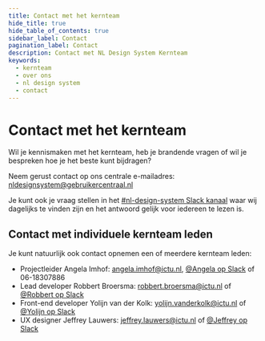 ```yaml
---
title: Contact met het kernteam
hide_title: true
hide_table_of_contents: true
sidebar_label: Contact
pagination_label: Contact
description: Contact met NL Design System Kernteam
keywords:
  - kernteam
  - over ons
  - nl design system
  - contact
---
```



# Contact met het kernteam

Wil je kennismaken met het kernteam, heb je brandende vragen of wil je bespreken hoe je het beste kunt bijdragen?

Neem gerust contact op ons centrale e-mailadres: [nldesignsystem@gebruikercentraal.nl](mailto:nldesignsystem@gebruikercentraal.nl)

Je kunt ook je vraag stellen in het [#nl-design-system Slack kanaal](https://praatmee.codefor.nl) waar wij dagelijks te vinden zijn en het antwoord gelijk voor iedereen te lezen is.

## Contact met individuele kernteam leden

Je kunt natuurlijk ook contact opnemen een of meerdere kernteam leden:

- Projectleider Angela Imhof: [angela.imhof@ictu.nl](mailto:angela.imhof@ictu.nl), [@Angela op Slack](https://praatmee.codefor.nl) of 06-18307886
- Lead developer Robbert Broersma: [robbert.broersma@ictu.nl](mailto:robbert.broersma@ictu.nl) of [@Robbert op Slack](https://praatmee.codefor.nl)
- Front-end developer Yolijn van der Kolk: [yolijn.vanderkolk@ictu.nl](mailto:yolijn.vanderkolk@ictu.nl) of [@Yolijn op Slack](https://praatmee.codefor.nl)
- UX designer Jeffrey Lauwers: [jeffrey.lauwers@ictu.nl](mailto:jeffrey.lauwers@ictu.nl) of [@Jeffrey op Slack](https://praatmee.codefor.nl)

<CoreTeam />

